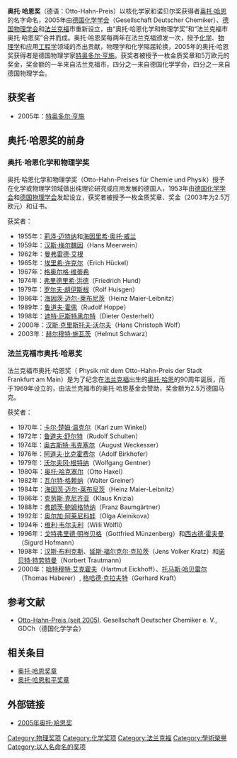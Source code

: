 '''奥托·哈恩奖'''（德语：Otto-Hahn-Preis）以核化学家和诺贝尔奖获得者[[奥托·哈恩|奥托·哈恩]]的名字命名，2005年由[[德国化学学会|德国化学学会]]（Gesellschaft Deutscher Chemiker）、[[德国物理学会|德国物理学会]]和[[法兰克福|法兰克福]]市重新设立，由“奥托·哈恩化学和物理学奖”和“法兰克福市奥托·哈恩奖”合并而成。奥托·哈恩奖每两年在法兰克福颁发一次，授予[[化学|化学]]、[[物理学|物理学]]和应用[[工程学|工程学]]领域的杰出贡献，物理学和化学隔届轮换，2005年的奥托·哈恩奖获得者是德国物理学家[[特奥多尔·亨施|特奥多尔·亨施]]。获奖者被授予一枚金质奖章和5万欧元的奖金，奖金额的一半来自法兰克福市，四分之一来自德国化学学会，四分之一来自德国物理学会。

== 获奖者 ==
* 2005年：[[特奥多尔·亨施|特奥多尔·亨施]]

== 奥托·哈恩奖的前身 ==
=== 奥托·哈恩化学和物理学奖 ===

奥托·哈恩化学和物理学奖（Otto-Hahn-Preises für Chemie und Physik）授予在化学或物理学领域做出纯理论研究或应用发展的德国人，1953年由[[德国化学学会|德国化学学会]]和[[德国物理学会|德国物理学会]]发起设立，获奖者被授予一枚金质奖章、奖金（2003年为2.5万欧元）和证书。


获奖者：
* 1955年：[[莉泽·迈特纳|莉泽·迈特纳]]和[[海因里希·奥托·威兰|海因里希·奥托·威兰]]
* 1959年：[[汉斯·梅尔魏因|汉斯·梅尔魏因]]（Hans Meerwein）
* 1962年：[[曼弗雷德·艾根|曼弗雷德·艾根]]
* 1965年：[[埃里希·许克尔|埃里希·许克尔]]（Erich Hückel）
* 1967年：[[格奥尔格·维蒂希|格奥尔格·维蒂希]]
* 1974年：[[弗里德里希·洪德|弗里德里希·洪德]]（Friedrich Hund）
* 1979年：[[罗尔夫·胡伊斯根|罗尔夫·胡伊斯根]]（Rolf Huisgen）
* 1986年：[[海因茨·迈尔-莱布尼茨|海因茨·迈尔-莱布尼茨]]（Heinz Maier-Leibnitz）
* 1989年：[[鲁道夫·霍佩|鲁道夫·霍佩]]（Rudolf Hoppe）
* 1998年：[[迪特·厄斯特黑尔特|迪特·厄斯特黑尔特]]（Dieter Oesterhelt）
* 2000年：[[汉斯·克里斯托夫·沃尔夫|汉斯·克里斯托夫·沃尔夫]]（Hans Christoph Wolf）
* 2003年：[[赫尔穆特·施瓦茨|赫尔穆特·施瓦茨]]（Helmut Schwarz）

=== 法兰克福市奥托·哈恩奖 ===

法兰克福市奥托·哈恩奖（ Physik mit dem Otto-Hahn-Preis der Stadt Frankfurt am Main）是为了纪念在[[法兰克福|法兰克福]]出生的[[奥托·哈恩|奥托·哈恩]]的90周年诞辰，而于1969年设立的，由法兰克福市的奥托·哈恩基金会赞助，奖金额为2.5万德国马克。

获奖者：
* 1970年：[[卡尔·楚姆·温克尔|卡尔·楚姆·温克尔]]（Karl zum Winkel）
* 1972年：[[鲁道夫·舒尔特|鲁道夫·舒尔特]]（Rudolf Schulten）
* 1974年：[[奥古斯特·韦克塞尔|奥古斯特·韦克塞尔]]（August Weckesser）
* 1976年：[[阿道夫·比克霍费尔|阿道夫·比克霍费尔]]（Adolf Birkhofer）
* 1979年：[[沃尔夫冈·根特纳|沃尔夫冈·根特纳]]（Wolfgang Gentner）
* 1980年：[[奥托·哈克塞尔|奥托·哈克塞尔]]（Otto Haxel）
* 1982年：[[瓦尔特·格赖纳|瓦尔特·格赖纳]]（Walter Greiner）
* 1984年：[[海因茨·迈尔-莱布尼茨|海因茨·迈尔-莱布尼茨]]（Heinz Maier-Leibnitz）
* 1986年：[[克劳斯·克尼齐亚|克劳斯·克尼齐亚]]（Klaus Knizia）
* 1988年：[[弗朗茨·鲍姆格特纳|弗朗茨·鲍姆格特纳]]（Franz Baumgärtner）
* 1992年：[[奥尔加·阿莱尼科娃|奥尔加·阿莱尼科娃]]（Olga Aleinikova）
* 1994年：[[维利·韦尔夫利|维利·韦尔夫利]]（Willi Wölfli）
* 1996年：[[戈特弗里德·明岑贝格|戈特弗里德·明岑贝格]]（Gottfried Münzenberg）和[[西古德·霍夫曼|西古德·霍夫曼]]（Sigurd Hofmann）
* 1998年：[[汉斯·布利克斯|汉斯·布利克斯]]、[[延斯·福尔克尔·克拉茨|延斯·福尔克尔·克拉茨]]（Jens Volker Kratz）和[[诺贝特·特劳特曼|诺贝特·特劳特曼]]（Norbert Trautmann）
* 2000年：[[哈特穆特·艾克霍夫|哈特穆特·艾克霍夫]]（Hartmut Eickhoff）、[[托马斯·哈贝雷尔|托马斯·哈贝雷尔]]（Thomas Haberer）, [[格哈德·克拉夫特|格哈德·克拉夫特]]（Gerhard Kraft）

==参考文献==
<div class="references-small">
* [https://web.archive.org/web/20070608212343/http://www.gdch.de/gdch/eps/preise/hahn_2005.htm Otto-Hahn-Preis (seit 2005)]. Gesellschaft Deutscher Chemiker e. V., GDCh（德国化学学会）
</div>

== 相关条目 ==
* [[奥托·哈恩奖章|奥托·哈恩奖章]]
* [[奥托·哈恩和平奖章|奥托·哈恩和平奖章]]

== 外部链接 ==
* [https://web.archive.org/web/20070608212343/http://www.gdch.de/gdch/eps/preise/hahn_2005.htm 2005年奥托·哈恩奖]

[[Category:物理奖项|Category:物理奖项]]
[[Category:化学奖项|Category:化学奖项]]
[[Category:法兰克福|Category:法兰克福]]
[[Category:學術榮譽|Category:學術榮譽]]
[[Category:以人名命名的奖项|Category:以人名命名的奖项]]